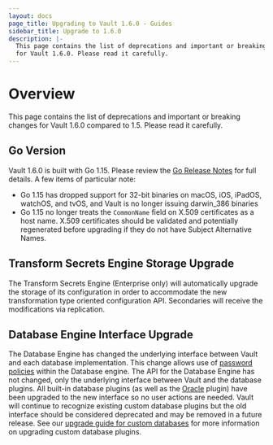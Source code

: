 ```yaml
---
layout: docs
page_title: Upgrading to Vault 1.6.0 - Guides
sidebar_title: Upgrade to 1.6.0
description: |-
  This page contains the list of deprecations and important or breaking changes
  for Vault 1.6.0. Please read it carefully.
---
```


# Overview

This page contains the list of deprecations and important or breaking changes
for Vault 1.6.0 compared to 1.5. Please read it carefully.

## Go Version

Vault 1.6.0 is built with Go 1.15. Please review the [Go Release
Notes](https://golang.org/doc/go1.15) for full details. A few items of
particular note:

- Go 1.15 has dropped support for 32-bit binaries on macOS, iOS, iPadOS,
  watchOS, and tvOS, and Vault is no longer issuing darwin_386 binaries
- Go 1.15 no longer treats the `CommonName` field on X.509 certificates as a
  host name. X.509 certificates should be validated and potentially regenerated
  before upgrading if they do not have Subject Alternative Names.

## Transform Secrets Engine Storage Upgrade

The Transform Secrets Engine (Enterprise only) will automatically upgrade the
storage of its configuration in order to accommodate the new transformation
type oriented configuration API. Secondaries will receive the
modifications via replication.

## Database Engine Interface Upgrade

The Database Engine has changed the underlying interface between Vault and each database
implementation. This change allows use of [password policies](/docs/concepts/password-policies)
within the Database engine. The API for the Database Engine has not changed, only the underlying
interface between Vault and the database plugins. All built-in database plugins (as well as the
[Oracle](https://github.com/hashicorp/vault-plugin-database-oracle) plugin) have been upgraded to
the new interface so no user actions are needed. Vault will continue to recognize existing custom
database plugins but the old interface should be considered deprecated and may be removed in a
future release. See our [upgrade guide for custom databases](/docs/secrets/databases/custom) for
more information on upgrading custom database plugins.
